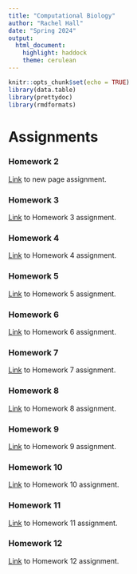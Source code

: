 ```yaml
---
title: "Computational Biology"
author: "Rachel Hall"
date: "Spring 2024"
output: 
  html_document: 
    highlight: haddock
    theme: cerulean
---
```


```r
knitr::opts_chunk$set(echo = TRUE)
library(data.table)
library(prettydoc)
library(rmdformats)
```


#  Assignments

### Homework 2 
[Link](newpage.html)  to new page assignment. 

### Homework 3
[Link](Homeworks/HW3.html) to Homework 3 assignment.


### Homework 4
[Link](Homeworks/HW4.html) to Homework 4 assignment.


### Homework 5
[Link](Homeworks/Homework5.html) to Homework 5 assignment.


### Homework 6
 
[Link](Homeworks/Homework6.html) to Homework 6 assignment.


### Homework 7
[Link](Homeworks/Homework7.html) to Homework 7 assignment.


### Homework 8
[Link](Homeworks/Homework8.html) to Homework 8 assignment.


### Homework 9
[Link](Homeworks/Homework9.html) to Homework 9 assignment.


### Homework 10
 
[Link](Homeworks/Homework10.html) to Homework 10 assignment.


### Homework 11
[Link](StrategicCodingPractices/Homework11.html) to Homework 11 assignment.


### Homework 12
[Link](Homeworks/Homework12.html)  to Homework 12 assignment.


  